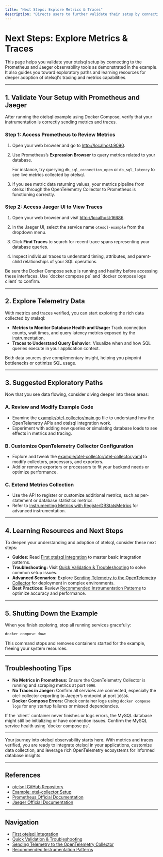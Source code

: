 ```yaml
---
title: "Next Steps: Explore Metrics & Traces"
description: "Directs users to further validate their setup by connecting to Prometheus and Jaeger, as demonstrated in the examples. Suggests exploratory paths and learning resources for deeper adoption."
---
```


# Next Steps: Explore Metrics & Traces

This page helps you validate your otelsql setup by connecting to the Prometheus and Jaeger observability tools as demonstrated in the example. It also guides you toward exploratory paths and learning resources for deeper adoption of otelsql's tracing and metrics capabilities.

---

## 1. Validate Your Setup with Prometheus and Jaeger

After running the otelsql example using Docker Compose, verify that your instrumentation is correctly sending metrics and traces.

### Step 1: Access Prometheus to Review Metrics

1. Open your web browser and go to [http://localhost:9090](http://localhost:9090).
2. Use Prometheus’s **Expression Browser** to query metrics related to your database.

   For instance, try querying `db_sql_connection_open` or `db_sql_latency` to see live metrics collected by otelsql.

3. If you see metric data returning values, your metrics pipeline from otelsql through the OpenTelemetry Collector to Prometheus is functioning correctly.

### Step 2: Access Jaeger UI to View Traces

1. Open your web browser and visit [http://localhost:16686](http://localhost:16686).
2. In the Jaeger UI, select the service name `otesql-example` from the dropdown menu.
3. Click **Find Traces** to search for recent trace spans representing your database queries.

4. Inspect individual traces to understand timing, attributes, and parent-child relationships of your SQL operations.

<Tip>
Be sure the Docker Compose setup is running and healthy before accessing these interfaces. Use `docker compose ps` and `docker compose logs client` to confirm.
</Tip>

---

## 2. Explore Telemetry Data

With metrics and traces verified, you can start exploring the rich data collected by otelsql:

- **Metrics to Monitor Database Health and Usage:** Track connection counts, wait times, and query latency metrics exposed by the instrumentation.
- **Traces to Understand Query Behavior:** Visualize when and how SQL queries execute in your application context.

Both data sources give complementary insight, helping you pinpoint bottlenecks or optimize SQL usage.

---

## 3. Suggested Exploratory Paths

Now that you see data flowing, consider diving deeper into these areas:

### A. Review and Modify Example Code

- Examine the [example/otel-collector/main.go](https://github.com/XSAM/otelsql/blob/main/example/otel-collector/main.go) file to understand how the OpenTelemetry APIs and otelsql integration work.
- Experiment with adding new queries or simulating database loads to see effects in metrics and tracing.

### B. Customize OpenTelemetry Collector Configuration

- Explore and tweak the [example/otel-collector/otel-collector.yaml](https://github.com/XSAM/otelsql/blob/main/example/otel-collector/otel-collector.yaml) to modify collectors, processors, and exporters.
- Add or remove exporters or processors to fit your backend needs or optimize performance.

### C. Extend Metrics Collection

- Use the API to register or customize additional metrics, such as per-statement or database statistics metrics.
- Refer to [Instrumenting Metrics with RegisterDBStatsMetrics](/api-reference/core-api/metrics-instrumentation) for advanced instrumentation.

---

## 4. Learning Resources and Next Steps

To deepen your understanding and adoption of otelsql, consider these next steps:

- **Guides:** Read [First otelsql Integration](/getting-started/configuration-usage/first-otel-instrumentation) to master basic integration patterns.
- **Troubleshooting:** Visit [Quick Validation & Troubleshooting](/getting-started/configuration-usage/quick-validation-troubleshooting) to solve common setup issues.
- **Advanced Scenarios:** Explore [Sending Telemetry to the OpenTelemetry Collector](/guides/advanced-scenarios/otel-collector-integration) for deployment in complex environments.
- **Best Practices:** Review [Recommended Instrumentation Patterns](/guides/best-practices/instrumentation-patterns) to optimize accuracy and performance.

---

## 5. Shutting Down the Example

When you finish exploring, stop all running services gracefully:

```sh
docker compose down
```

This command stops and removes containers started for the example, freeing your system resources.

---

## Troubleshooting Tips

- **No Metrics in Prometheus:** Ensure the OpenTelemetry Collector is running and scraping metrics at port `9090`.
- **No Traces in Jaeger:** Confirm all services are connected, especially the otel-collector exporting to Jaeger’s endpoint at port `16686`.
- **Docker Compose Errors:** Check container logs using `docker compose logs` for any startup failures or missed dependencies.

<Tip>
If the `client` container never finishes or logs errors, the MySQL database might still be initializing or have connection issues. Confirm the MySQL service health using `docker compose ps`.
</Tip>

---

Your journey into otelsql observability starts here. With metrics and traces verified, you are ready to integrate otelsql in your applications, customize data collection, and leverage rich OpenTelemetry ecosystems for informed database insights.

---

## References

- [otelsql GitHub Repository](https://github.com/XSAM/otelsql)
- [Example: otel-collector Setup](https://github.com/XSAM/otelsql/tree/main/example/otel-collector)
- [Prometheus Official Documentation](https://prometheus.io/docs/prometheus/latest/getting_started/)
- [Jaeger Official Documentation](https://www.jaegertracing.io/docs/latest/)

---

## Navigation

- [First otelsql Integration](/getting-started/configuration-usage/first-otel-instrumentation)
- [Quick Validation & Troubleshooting](/getting-started/configuration-usage/quick-validation-troubleshooting)
- [Sending Telemetry to the OpenTelemetry Collector](/guides/advanced-scenarios/otel-collector-integration)
- [Recommended Instrumentation Patterns](/guides/best-practices/instrumentation-patterns)


